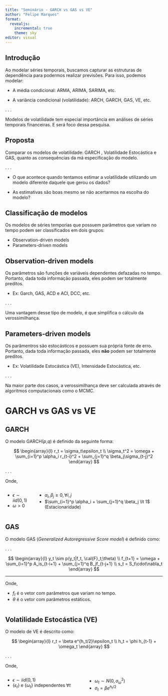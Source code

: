 ```yaml
---
title: "Seminário - GARCH vs GAS vs VE"
author: "Felipe Marques"
format: 
  revealjs:
    incremental: true
    theme: sky
editor: visual
---
```


## Introdução

Ao modelar séries temporais, buscamos capturar as estruturas de dependência para podermos realizar previsões. Para isso, podemos modelar:

-   A média condicional: ARMA, ARIMA, SARIMA, etc.

-   A variância condicional (volatilidade): ARCH, GARCH, GAS, VE, etc.

. . .

Modelos de volatilidade tem especial importância em análises de séries temporais financeiras. E será foco dessa pesquisa.

## Proposta

Comparar os modelos de volatilidade: GARCH , Volatilidade Estocástica e GAS, quanto as consequências da má especificação do modelo.

. . .

-   O que acontece quando tentamos estimar a volatilidade utilizando um modelo diferente daquele que gerou os dados?

-   As estimativas são boas mesmo se não acertarmos na escolha do modelo?

## Classificação de modelos

Os modelos de séries temporias que possuem parâmetros que variam no tempo podem ser classificados em dois grupos:

-   Observation-driven models
-   Parameters-driven models

## Observation-driven models

Os parâmetros são funções de variáveis dependentes defazadas no tempo. Portanto, dada toda informação passada, eles podem ser totalmente preditos.

-   Ex: Garch, GAS, ACD e ACI, DCC, etc.

. . .

Uma vantagem desse tipo de modelo, é que simplifica o cálculo da verossimilhança.

## Parameters-driven models

Os parâmentros são estocásticos e possuem sua própria fonte de erro. Portanto, dada toda informação passada, eles **não** podem ser totalmente preditos.

-   Ex: Volatilidade Estocástica (VE), Intensidade Estocástica, etc.

. . .

Na maior parte dos casos, a verossimilhança deve ser calculada através de algoritmos computacionais como o MCMC.

# GARCH vs GAS vs VE

## GARCH

O modelo GARCH($p$,$q$) é definido da seguinte forma:

$$
\begin{array}{l}
r_t = \sigma_t\epsilon_t \\
\sigma_t^2 = \omega + \sum_{i=1}^p \alpha_i r_{t-i}^2 + \sum_{j=1}^q \beta_j\sigma_{t-j}^2
\end{array}
$$

. . .

Onde,

::: columns
::: {.column widht="50%"}
-   $\epsilon \sim iid(0,1)$
-   $\omega \gt 0$
:::

::: {.column widht="50%"}
-   $\alpha_i,\beta_j \ge 0, \forall i,j$
-   $\sum_{i=1}^p \alpha_i + \sum_{j=1}^q \beta_j \lt 1$ (Estacionaridade)
:::
:::

## GAS

O modelo GAS (*Generalized Autoregressive Score model*) é definido como:

. . .

$$
\begin{array}{l}
  y_t \sim p(y_t|f_t, \cal{F}_t;\theta) \\
  f_{t+1} = \omega + \sum_{i=1}^p A_is_{t-i+1} + \sum_{j=1}^q B_jf_{t-j+1} \\
  s_t = S_t\cdot\nabla_t
\end{array}
$$

------------------------------------------------------------------------

Onde,

-   $f_t$ é o vetor com parâmetros que variam no tempo.
-   $\theta$ é o vetor com parâmetros estáticos.

::: columns
::: {.column widht="50%"}
:::

::: {.column widht="50%"}
:::
:::

## Volatilidade Estocástica (VE)

O modelo de VE é descrito como:

$$
\begin{array}{l}
  r_t = \beta e^{h_t/2}\epsilon_t \\
  h_t = \phi h_{t-1} + \omega_t
\end{array}
$$

. . .

Onde,

::: columns
::: {.column width="50%"}
-   $\epsilon \sim iid(0,1)$
-   $\{\epsilon_t\}$ e $\{\omega_t\}$ independentes $\forall t$
:::

::: {.column width="50%"}
-   $\omega_t \sim N(0, \sigma_\omega^2)$
-   $\sigma_t = \beta e^{h_t/2}$
:::
:::
